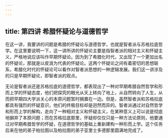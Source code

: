 ```yaml
---
---
---
```

title: 第四讲 希腊怀疑论与道德哲学
---







在这一讲，我要讲的问题是希腊的怀疑论与道德哲学，也就是智者派与苏格拉底哲学。在这里要说明一下，这一讲所讲的怀疑论主要是指智者派的相对主义和怀疑主义，严格地说应该叫作早期怀疑论。因为到了希腊化时代，又出现了一个更加出名的怀疑论，那就是以皮浪为代表的怀疑论。这两个怀疑论之间有着密切的思想联系，希腊化时代的怀疑论可以看作对智者派思想的一种逻辑发展。我们这一讲涉及的只是早期怀疑论，即智者派的观点。

无论是智者派还是苏格拉底的道德哲学，都表现出了一种对早期希腊自然哲学和形而上学的怀疑态度，他们把探究的眼光从天上转向了地上，从自然转向了人生，从而把早期四大学派关心的本原问题暂时搁置在一边。但是，虽然智者派和苏格拉底都具有强烈的怀疑意识，他们的终极目标却是迥然而异的。智者派通过对自然哲学和形而上学的解构，走向了一种相对主义和怀疑主义，在某种意义上可以说是彻底地摒弃了本原问题；而在苏格拉底那里，怀疑却仅仅只是一种方法论原则，他要通过对早期希腊哲学的怀疑，在道德哲学的基础上重新建构一种形而上学。这个任务后来在他的弟子柏拉图以及柏拉图的弟子亚里士多德那里圆满地完成了。
